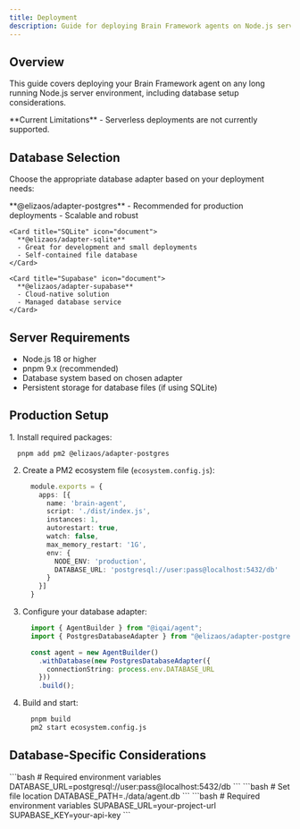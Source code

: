 ```yaml
---
title: Deployment 
description: Guide for deploying Brain Framework agents on Node.js servers
---
```



## Overview

This guide covers deploying your Brain Framework agent on any long running Node.js server environment, including database setup considerations.

<Aside type="note">
**Current Limitations**
- Serverless deployments are not currently supported.
</Aside>

## Database Selection

Choose the appropriate database adapter based on your deployment needs:

<CardGrid stagger>
    <Card title="PostgreSQL" icon="seti:db">
      **@elizaos/adapter-postgres**
      - Recommended for production deployments
      - Scalable and robust
    </Card>

    <Card title="SQLite" icon="document">
      **@elizaos/adapter-sqlite**
      - Great for development and small deployments
      - Self-contained file database
    </Card>

    <Card title="Supabase" icon="document">
      **@elizaos/adapter-supabase**
      - Cloud-native solution
      - Managed database service
    </Card>
</CardGrid>

## Server Requirements

- Node.js 18 or higher
- pnpm 9.x (recommended)
- Database system based on chosen adapter
- Persistent storage for database files (if using SQLite)

## Production Setup

<Steps>
1. Install required packages:
    
      pnpm add pm2 @elizaos/adapter-postgres
    

2. Create a PM2 ecosystem file (`ecosystem.config.js`):
    ```typescript
      module.exports = {
        apps: [{
          name: 'brain-agent',
          script: './dist/index.js',
          instances: 1,
          autorestart: true,
          watch: false,
          max_memory_restart: '1G',
          env: {
            NODE_ENV: 'production',
            DATABASE_URL: 'postgresql://user:pass@localhost:5432/db'
          }
        }]
      }
      ```
    

3. Configure your database adapter:
    ```typescript
      import { AgentBuilder } from "@iqai/agent";
      import { PostgresDatabaseAdapter } from "@elizaos/adapter-postgres";

      const agent = new AgentBuilder()
        .withDatabase(new PostgresDatabaseAdapter({
          connectionString: process.env.DATABASE_URL
        }))
        .build();
    ```
    

4. Build and start:
    ```bash
      pnpm build
      pm2 start ecosystem.config.js
    ```
</Steps>

## Database-Specific Considerations
<Tabs>
    <TabItem label="PostgreSQL">
        ```bash
        # Required environment variables
        DATABASE_URL=postgresql://user:pass@localhost:5432/db
        ```
    </TabItem>
    <TabItem label="SQLite">
        ```bash
        # Set file location
        DATABASE_PATH=./data/agent.db
        ```
    </TabItem>
    <TabItem label="Supabase">
        ```bash
        # Required environment variables
        SUPABASE_URL=your-project-url
        SUPABASE_KEY=your-api-key
        ```
    </TabItem>
</Tabs>